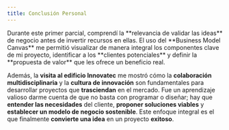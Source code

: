 ```yaml
---
title: Conclusión Personal
---
```



<Card title="Aprendizaje Clave" icon={Lightbulb}>
  Durante este primer parcial, comprendí la **relevancia de validar las ideas** de negocio antes de invertir recursos en ellas. El uso del **Business Model Canvas** me permitió visualizar de manera integral los componentes clave de mi proyecto, identificar a los **clientes potenciales** y definir la **propuesta de valor** que les ofrece un beneficio real.
</Card>

Además, la **visita al edificio Innovatec** me mostró cómo la **colaboración multidisciplinaria** y la **cultura de innovación** son fundamentales para desarrollar proyectos que **trasciendan** en el mercado. Fue un aprendizaje valioso darme cuenta de que no basta con programar o diseñar; hay que **entender las necesidades** del cliente, **proponer soluciones viables** y **establecer un modelo de negocio sostenible**. Este enfoque integral es el que finalmente **convierte una idea** en un proyecto **exitoso**.